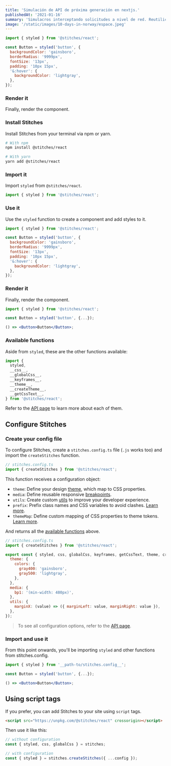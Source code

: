 ```yaml
---
title: 'Simulación de API de próxima generación en nextjs.'
publishedAt: '2021-01-16'
summary: 'Simulacros interceptando solicitudes a nivel de red. Reutilice sin problemas la misma definición simulada para pruebas, desarrollo y depuración.'
image: '/static/images/10-days-in-norway/espace.jpeg'
---
```


```jsx line=3-11
import { styled } from '@stitches/react';

const Button = styled('button', {
  backgroundColor: 'gainsboro',
  borderRadius: '9999px',
  fontSize: '13px',
  padding: '10px 15px',
  '&:hover': {
    backgroundColor: 'lightgray',
  },
});
```

### Render it

Finally, render the component.

<Preview></Preview>

### Install Stitches

Install Stitches from your terminal via npm or yarn.

```bash
# With npm
npm install @stitches/react

# With yarn
yarn add @stitches/react
```

### Import it

Import `styled` from `@stitches/react`.

```js
import { styled } from '@stitches/react';
```

### Use it

Use the `styled` function to create a component and add styles to it.

```jsx line=3-11
import { styled } from '@stitches/react';

const Button = styled('button', {
  backgroundColor: 'gainsboro',
  borderRadius: '9999px',
  fontSize: '13px',
  padding: '10px 15px',
  '&:hover': {
    backgroundColor: 'lightgray',
  },
});
```

### Render it

Finally, render the component.

```jsx line=5
import { styled } from '@stitches/react';

const Button = styled('button', {...});

() => <Button>Button</Button>;
```

### Available functions

Aside from `styled`, these are the other functions available:

```jsx
import {
  styled,
  __css__,
  __globalCss__,
  __keyframes__,
  __theme__,
  __createTheme__,
  __getCssText__,
} from '@stitches/react';
```

Refer to the [API page](/docs/api) to learn more about each of them.

## Configure Stitches

### Create your config file

To configure Stitches, create a `stitches.config.ts` file (`.js` works too) and import the `createStitches` function.

```jsx
// stitches.config.ts
import { createStitches } from '@stitches/react';
```

This function receives a configuration object:

- `theme`: Define your design [theme](/docs/tokens), which map to CSS properties.
- `media`: Define reusable responsive [breakpoints](/docs/breakpoints).
- `utils`: Create custom [utils](/docs/utils) to improve your developer experience.
- `prefix`: Prefix class names and CSS variables to avoid clashes. [Learn more](/docs/api#prefix).
- `themeMap`: Define custom mapping of CSS properties to theme tokens. [Learn more](/docs/api#thememap).

And returns all the [available functions](/docs/installation#available-functions) above.

```js
// stitches.config.ts
import { createStitches } from '@stitches/react';

export const { styled, css, globalCss, keyframes, getCssText, theme, createTheme, config } = createStitches({
  theme: {
    colors: {
      gray400: 'gainsboro',
      gray500: 'lightgray',
    },
  },
  media: {
    bp1: '(min-width: 480px)',
  },
  utils: {
    marginX: (value) => ({ marginLeft: value, marginRight: value }),
  },
});
```

> To see all configuration options, refer to the [API page](/docs/api#createStitches).

### Import and use it

From this point onwards, you'll be importing `styled` and other functions from <H id="one" index="1">stitches.config</H>.

```jsx id=one line=1
import { styled } from '__path-to/stitches.config__';

const Button = styled('button', {...});

() => <Button>Button</Button>;
```

## Using script tags

If you prefer, you can add Stitches to your site using `script` tags.

```html
<script src="https://unpkg.com/@stitches/react" crossorigin></script>
```

Then use it like this:

```jsx
// without configuration
const { styled, css, globalCss } = stitches;

// with configuration
const { styled } = stitches.createStitches({ ...config });
```
